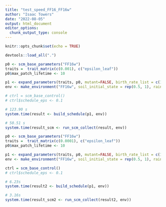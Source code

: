 ```yaml
---
title: "test_speed_FF16_FF16w"
author: "Isaac Towers"
date: "2022-08-05"
output: html_document
editor_options: 
  chunk_output_type: console
---
```


```r
knitr::opts_chunk$set(echo = TRUE)
```

```r
devtools::load_all(".")
```


```r
p0 <- scm_base_parameters("FF16w")
traits =  trait_matrix(c(0.001), c("epsilon_leaf"))
p0$max_patch_lifetime <- 10

p1 <- expand_parameters(traits, p0, mutant=FALSE, birth_rate_list = c(1))
env <- make_environment("FF16w", soil_initial_state = rep(0.5, 1), rainfall = 1)

# ctrl = scm_base_control()
# ctrl$schedule_eps <- 0.1

# 123.90 s
system.time(result <- build_schedule(p1, env))

# 50.51 s
system.time(result_scm <- run_scm_collect(result, env))
```


```r
p0 <- scm_base_parameters("FF16w")
traits =  trait_matrix(c(0.0001), c("epsilon_leaf"))
p0$max_patch_lifetime <- 10

p1 <- expand_parameters(traits, p0, mutant=FALSE, birth_rate_list = c(1))
env <- make_environment("FF16w", soil_initial_state = rep(0.5, 1), rainfall = 1)

ctrl = scm_base_control()
# ctrl$schedule_eps <- 0.1

# 6.23s
system.time(result2 <- build_schedule(p1, env))

# 3.16s
system.time(result_scm2 <- run_scm_collect(result2, env))
```
